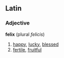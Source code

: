 ==Latin==
===Adjective===
'''felix'''  (plural ''felicis'')
# [[happy]], [[lucky]], [[blessed]]
# [[fertile]], [[fruitful]]